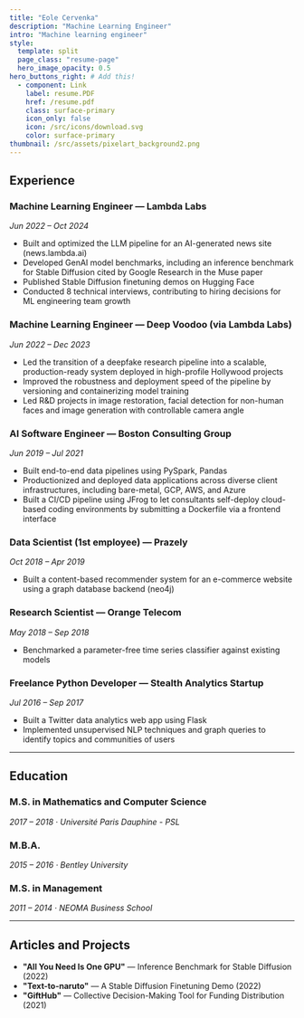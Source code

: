 ```yaml
---
title: "Eole Cervenka"
description: "Machine Learning Engineer"
intro: "Machine learning engineer"
style:
  template: split
  page_class: "resume-page"
  hero_image_opacity: 0.5
hero_buttons_right: # Add this!
  - component: Link
    label: resume.PDF
    href: /resume.pdf
    class: surface-primary
    icon_only: false
    icon: /src/icons/download.svg
    color: surface-primary
thumbnail: /src/assets/pixelart_background2.png
---
```


## Experience

### Machine Learning Engineer — Lambda Labs  
*Jun 2022 – Oct 2024*  
- Built and optimized the LLM pipeline for an AI-generated news site (news.lambda.ai)  
- Developed GenAI model benchmarks, including an inference benchmark for Stable Diffusion cited by Google Research in the Muse paper
- Published Stable Diffusion finetuning demos on Hugging Face
- Conducted 8 technical interviews, contributing to hiring decisions for ML engineering
team growth

### Machine Learning Engineer — Deep Voodoo (via Lambda Labs)  
*Jun 2022 – Dec 2023*  
- Led the transition of a deepfake research pipeline into a scalable, production-ready system deployed in high-profile Hollywood projects
- Improved the robustness and deployment speed of the pipeline by versioning and containerizing model training
- Led R&D projects in image restoration, facial detection for non-human faces and image generation with controllable camera angle

### AI Software Engineer — Boston Consulting Group  
*Jun 2019 – Jul 2021*  
- Built end-to-end data pipelines using PySpark, Pandas
- Productionized and deployed data applications across diverse client infrastructures, including bare-metal, GCP, AWS, and Azure
- Built a CI/CD pipeline using JFrog to let consultants self-deploy cloud-based coding environments by submitting a Dockerfile via a frontend interface

### Data Scientist (1st employee) — Prazely  
*Oct 2018 – Apr 2019*  
- Built a content-based recommender system for an e-commerce website using a graph database backend (neo4j)

### Research Scientist — Orange Telecom  
*May 2018 – Sep 2018*  
- Benchmarked a parameter-free time series classifier against existing models

### Freelance Python Developer — Stealth Analytics Startup  
*Jul 2016 – Sep 2017*  
- Built a Twitter data analytics web app using Flask
- Implemented unsupervised NLP techniques and graph queries to identify topics and
communities of users

---

## Education

### M.S. in Mathematics and Computer Science  
*2017 – 2018 · Université Paris Dauphine - PSL*

### M.B.A.  
*2015 – 2016 · Bentley University*

### M.S. in Management  
*2011 – 2014 · NEOMA Business School*

---

## Articles and Projects

- **"All You Need Is One GPU"** — Inference Benchmark for Stable Diffusion (2022)  
- **"Text-to-naruto"** — A Stable Diffusion Finetuning Demo (2022)  
- **"GiftHub"** — Collective Decision-Making Tool for Funding Distribution (2021)
